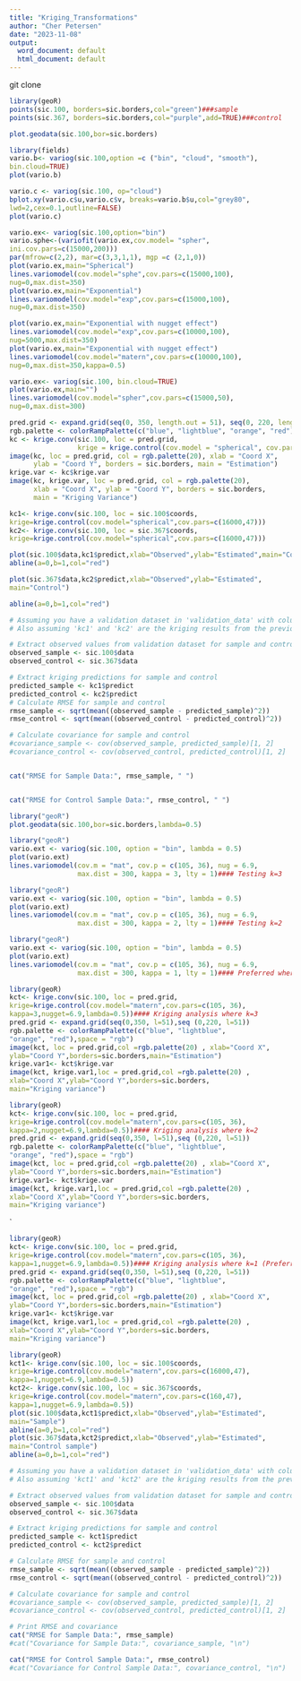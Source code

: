---
title: "Kriging_Transformations"
author: "Cher Petersen"
date: "2023-11-08"
output:
  word_document: default
  html_document: default
---
git clone <repository_url>

```{r}
library(geoR)
points(sic.100, borders=sic.borders,col="green")###sample
points(sic.367, borders=sic.borders,col="purple",add=TRUE)###control
```

```{r}
plot.geodata(sic.100,bor=sic.borders)
```

```{r}
library(fields)
vario.b<- variog(sic.100,option =c ("bin", "cloud", "smooth"),
bin.cloud=TRUE)
plot(vario.b)
```


```{r}
vario.c <- variog(sic.100, op="cloud")
bplot.xy(vario.c$u,vario.c$v, breaks=vario.b$u,col="grey80",
lwd=2,cex=0.1,outline=FALSE)
plot(vario.c)
```



```{r}
vario.ex<- variog(sic.100,option="bin")
vario.sphe<-(variofit(vario.ex,cov.model= "spher",
ini.cov.pars=c(15000,200)))
par(mfrow=c(2,2), mar=c(3,3,1,1), mgp =c (2,1,0))
plot(vario.ex,main="Spherical")
lines.variomodel(cov.model="sphe",cov.pars=c(15000,100),
nug=0,max.dist=350)
plot(vario.ex,main="Exponential")
lines.variomodel(cov.model="exp",cov.pars=c(15000,100),
nug=0,max.dist=350)
```


```{r}
plot(vario.ex,main="Exponential with nugget effect")
lines.variomodel(cov.model="exp",cov.pars=c(10000,100),
nug=5000,max.dist=350)
plot(vario.ex,main="Exponential with nugget effect")
lines.variomodel(cov.model="matern",cov.pars=c(10000,100),
nug=0,max.dist=350,kappa=0.5)
```


```{r}
vario.ex<- variog(sic.100, bin.cloud=TRUE)
plot(vario.ex,main="")
lines.variomodel(cov.model="spher",cov.pars=c(15000,50),
nug=0,max.dist=300)
```



```{r}
pred.grid <- expand.grid(seq(0, 350, length.out = 51), seq(0, 220, length.out = 51))
rgb.palette <- colorRampPalette(c("blue", "lightblue", "orange", "red"), space = "rgb")
kc <- krige.conv(sic.100, loc = pred.grid,
                 krige = krige.control(cov.model = "spherical", cov.pars = c(15000, 50)))
image(kc, loc = pred.grid, col = rgb.palette(20), xlab = "Coord X",
      ylab = "Coord Y", borders = sic.borders, main = "Estimation")
krige.var <- kc$krige.var
image(kc, krige.var, loc = pred.grid, col = rgb.palette(20),
      xlab = "Coord X", ylab = "Coord Y", borders = sic.borders,
      main = "Kriging Variance")
```
```{r}
kc1<- krige.conv(sic.100, loc = sic.100$coords,
krige=krige.control(cov.model="spherical",cov.pars=c(16000,47)))
kc2<- krige.conv(sic.100, loc = sic.367$coords,
krige=krige.control(cov.model="spherical",cov.pars=c(16000,47)))

plot(sic.100$data,kc1$predict,xlab="Observed",ylab="Estimated",main="Control sample")
abline(a=0,b=1,col="red")

plot(sic.367$data,kc2$predict,xlab="Observed",ylab="Estimated",
main="Control")

abline(a=0,b=1,col="red")
```
```{r}
# Assuming you have a validation dataset in 'validation_data' with columns 'observed' and 'location'
# Also assuming 'kc1' and 'kc2' are the kriging results from the previous code

# Extract observed values from validation dataset for sample and control
observed_sample <- sic.100$data
observed_control <- sic.367$data 

# Extract kriging predictions for sample and control
predicted_sample <- kc1$predict
predicted_control <- kc2$predict
# Calculate RMSE for sample and control
rmse_sample <- sqrt(mean((observed_sample - predicted_sample)^2))
rmse_control <- sqrt(mean((observed_control - predicted_control)^2))

# Calculate covariance for sample and control
#covariance_sample <- cov(observed_sample, predicted_sample)[1, 2]
#covariance_control <- cov(observed_control, predicted_control)[1, 2]


cat("RMSE for Sample Data:", rmse_sample, " ")


cat("RMSE for Control Sample Data:", rmse_control, " ")

```


```{r}
library("geoR")
plot.geodata(sic.100,bor=sic.borders,lambda=0.5)
```

```{r}
library("geoR")
vario.ext <- variog(sic.100, option = "bin", lambda = 0.5)
plot(vario.ext)
lines.variomodel(cov.m = "mat", cov.p = c(105, 36), nug = 6.9,
                 max.dist = 300, kappa = 3, lty = 1)#### Testing k=3
```


```{r}
library("geoR")
vario.ext <- variog(sic.100, option = "bin", lambda = 0.5)
plot(vario.ext)
lines.variomodel(cov.m = "mat", cov.p = c(105, 36), nug = 6.9,
                 max.dist = 300, kappa = 2, lty = 1)#### Testing k=2
```


```{r}
library("geoR")
vario.ext <- variog(sic.100, option = "bin", lambda = 0.5)
plot(vario.ext)
lines.variomodel(cov.m = "mat", cov.p = c(105, 36), nug = 6.9,
                 max.dist = 300, kappa = 1, lty = 1)#### Preferred where k=1 
```

```{r}
library(geoR)
kct<- krige.conv(sic.100, loc = pred.grid,
krige=krige.control(cov.model="matern",cov.pars=c(105, 36),
kappa=3,nugget=6.9,lambda=0.5))#### Kriging analysis where k=3
pred.grid <- expand.grid(seq(0,350, l=51),seq (0,220, l=51))
rgb.palette <- colorRampPalette(c("blue", "lightblue",
"orange", "red"),space = "rgb")
image(kct, loc = pred.grid,col =rgb.palette(20) , xlab="Coord X",
ylab="Coord Y",borders=sic.borders,main="Estimation") 
krige.var1<- kct$krige.var
image(kct, krige.var1,loc = pred.grid,col =rgb.palette(20) ,
xlab="Coord X",ylab="Coord Y",borders=sic.borders,
main="Kriging variance")
```


```{r}
library(geoR)
kct<- krige.conv(sic.100, loc = pred.grid,
krige=krige.control(cov.model="matern",cov.pars=c(105, 36),
kappa=2,nugget=6.9,lambda=0.5))#### Kriging analysis where k=2
pred.grid <- expand.grid(seq(0,350, l=51),seq (0,220, l=51))
rgb.palette <- colorRampPalette(c("blue", "lightblue",
"orange", "red"),space = "rgb")
image(kct, loc = pred.grid,col =rgb.palette(20) , xlab="Coord X",
ylab="Coord Y",borders=sic.borders,main="Estimation") 
krige.var1<- kct$krige.var
image(kct, krige.var1,loc = pred.grid,col =rgb.palette(20) ,
xlab="Coord X",ylab="Coord Y",borders=sic.borders,
main="Kriging variance")
```

`
```{r}
library(geoR)
kct<- krige.conv(sic.100, loc = pred.grid,
krige=krige.control(cov.model="matern",cov.pars=c(105, 36),
kappa=1,nugget=6.9,lambda=0.5))#### Kriging analysis where k=1 (Preferred)
pred.grid <- expand.grid(seq(0,350, l=51),seq (0,220, l=51))
rgb.palette <- colorRampPalette(c("blue", "lightblue",
"orange", "red"),space = "rgb")
image(kct, loc = pred.grid,col =rgb.palette(20) , xlab="Coord X",
ylab="Coord Y",borders=sic.borders,main="Estimation") 
krige.var1<- kct$krige.var
image(kct, krige.var1,loc = pred.grid,col =rgb.palette(20) ,
xlab="Coord X",ylab="Coord Y",borders=sic.borders,
main="Kriging variance")

```
```{r}
library(geoR)
kct1<- krige.conv(sic.100, loc = sic.100$coords,
krige=krige.control(cov.model="matern",cov.pars=c(16000,47),
kappa=1,nugget=6.9,lambda=0.5))
kct2<- krige.conv(sic.100, loc = sic.367$coords,
krige=krige.control(cov.model="matern",cov.pars=c(160,47),
kappa=1,nugget=6.9,lambda=0.5))
plot(sic.100$data,kct1$predict,xlab="Observed",ylab="Estimated",
main="Sample")
abline(a=0,b=1,col="red")
plot(sic.367$data,kct2$predict,xlab="Observed",ylab="Estimated",
main="Control sample")
abline(a=0,b=1,col="red")
```

```{r}
# Assuming you have a validation dataset in 'validation_data' with columns 'observed' and 'location'
# Also assuming 'kct1' and 'kct2' are the kriging results from the previous code

# Extract observed values from validation dataset for sample and control
observed_sample <- sic.100$data
observed_control <- sic.367$data  

# Extract kriging predictions for sample and control
predicted_sample <- kct1$predict
predicted_control <- kct2$predict

# Calculate RMSE for sample and control
rmse_sample <- sqrt(mean((observed_sample - predicted_sample)^2))
rmse_control <- sqrt(mean((observed_control - predicted_control)^2))

# Calculate covariance for sample and control
#covariance_sample <- cov(observed_sample, predicted_sample)[1, 2]
#covariance_control <- cov(observed_control, predicted_control)[1, 2]

# Print RMSE and covariance
cat("RMSE for Sample Data:", rmse_sample)
#cat("Covariance for Sample Data:", covariance_sample, "\n")

cat("RMSE for Control Sample Data:", rmse_control)
#cat("Covariance for Control Sample Data:", covariance_control, "\n")
```


